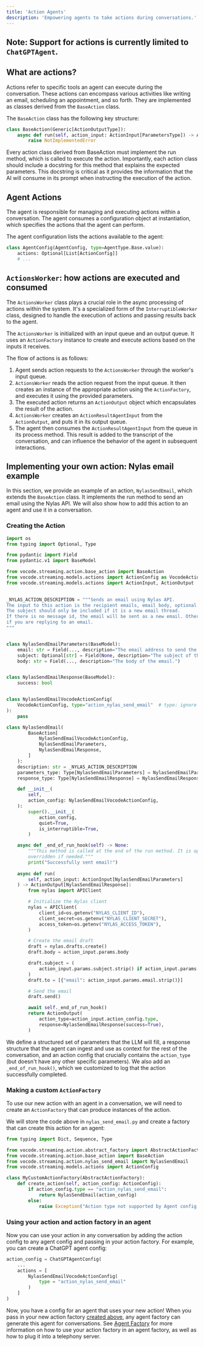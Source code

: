 ```yaml
---
title: 'Action Agents'
description: 'Empowering agents to take actions during conversations.'
---
```


## Note: Support for actions is currently limited to `ChatGPTAgent`.

## What are actions?

Actions refer to specific tools an agent can execute during the conversation. These actions can encompass various activities like writing an email,
scheduling an appointment, and so forth. They are implemented as classes derived from the `BaseAction` class.

The `BaseAction` class has the following key structure:

```python
class BaseAction(Generic[ActionOutputType]):
    async def run(self, action_input: ActionInput[ParametersType]) -> ActionOutput[ResponseType]:
        raise NotImplementedError
```

Every action class derived from BaseAction must implement the run method, which is called to execute the action.
Importantly, each action class should include a docstring for this method that explains the expected parameters.
This docstring is critical as it provides the information that the AI will consume in its prompt when instructing the execution of the action.

## Agent Actions

The agent is responsible for managing and executing actions within a conversation. The agent consumes a configuration object at instantiation,
which specifies the actions that the agent can perform.

The agent configuration lists the actions available to the agent:

```python
class AgentConfig(AgentConfig, type=AgentType.Base.value):
    actions: Optional[List[ActionConfig]]
    # ...
```

## `ActionsWorker`: how actions are executed and consumed

The `ActionsWorker` class plays a crucial role in the async processing of actions within the system. It's a specialized form of the `InterruptibleWorker` class,
designed to handle the execution of actions and passing results back to the agent.

The `ActionsWorker` is initialized with an input queue and an output queue. It uses an `ActionFactory` instance to create and execute actions based on the inputs it receives.

The flow of actions is as follows:

1. Agent sends action requests to the `ActionsWorker` through the worker's input queue.
2. `ActionsWorker` reads the action request from the input queue. It then creates an instance of the appropriate action using the `ActionFactory`, and executes it using the provided parameters.
3. The executed action returns an `ActionOutput` object which encapsulates the result of the action.
4. `ActionsWorker` creates an `ActionResultAgentInput` from the `ActionOutput`, and puts it in its output queue.
5. The agent then consumes the `ActionResultAgentInput` from the queue in its process method. This
   result is added to the transcript of the conversation, and can influence the behavior of the agent in subsequent interactions.

## Implementing your own action: Nylas email example

In this section, we provide an example of an action, `NylasSendEmail`, which extends the `BaseAction` class. It implements the run method to send an email using the Nylas API.
We will also show how to add this action to an agent and use it in a conversation.

### Creating the Action
```python
import os
from typing import Optional, Type

from pydantic import Field
from pydantic.v1 import BaseModel

from vocode.streaming.action.base_action import BaseAction
from vocode.streaming.models.actions import ActionConfig as VocodeActionConfig
from vocode.streaming.models.actions import ActionInput, ActionOutput

    
_NYLAS_ACTION_DESCRIPTION = """Sends an email using Nylas API.
The input to this action is the recipient emails, email body, optional subject.
The subject should only be included if it is a new email thread.
If there is no message id, the email will be sent as a new email. Otherwise, it will be sent as a reply to the given message. Make sure to include the previous message_id
if you are replying to an email.
"""


class NylasSendEmailParameters(BaseModel):
    email: str = Field(..., description="The email address to send the email to.")
    subject: Optional[str] = Field(None, description="The subject of the email.")
    body: str = Field(..., description="The body of the email.")


class NylasSendEmailResponse(BaseModel):
    success: bool


class NylasSendEmailVocodeActionConfig(
    VocodeActionConfig, type="action_nylas_send_email"  # type: ignore
):
    pass

class NylasSendEmail(
        BaseAction[
            NylasSendEmailVocodeActionConfig,
            NylasSendEmailParameters,
            NylasSendEmailResponse,
        ]
    ):
    description: str = _NYLAS_ACTION_DESCRIPTION
    parameters_type: Type[NylasSendEmailParameters] = NylasSendEmailParameters
    response_type: Type[NylasSendEmailResponse] = NylasSendEmailResponse

    def __init__(
        self,
        action_config: NylasSendEmailVocodeActionConfig,
    ):
        super().__init__(
            action_config,
            quiet=True,
            is_interruptible=True,
        )

    async def _end_of_run_hook(self) -> None:
        """This method is called at the end of the run method. It is optional but intended to be
        overridden if needed."""
        print("Successfully sent email!")
    
    async def run(
        self, action_input: ActionInput[NylasSendEmailParameters]
    ) -> ActionOutput[NylasSendEmailResponse]:
        from nylas import APIClient

        # Initialize the Nylas client
        nylas = APIClient(
            client_id=os.getenv("NYLAS_CLIENT_ID"),
            client_secret=os.getenv("NYLAS_CLIENT_SECRET"),
            access_token=os.getenv("NYLAS_ACCESS_TOKEN"),
        )

        # Create the email draft
        draft = nylas.drafts.create()
        draft.body = action_input.params.body

        draft.subject = (
            action_input.params.subject.strip() if action_input.params.subject else "Email from Vocode"
        )
        draft.to = [{"email": action_input.params.email.strip()}]

        # Send the email
        draft.send()

        await self._end_of_run_hook()
        return ActionOutput(
            action_type=action_input.action_config.type,
            response=NylasSendEmailResponse(success=True),
        )

```
We define a structured set of parameters that the LLM will fill, a response structure that the agent can ingest and use as context for the rest of the conversation, and an action
config that crucially contains the `action_type` (but doesn't have any other specific parameters). We also add an `_end_of_run_hook()`, which we customized to log that the action successfully completed.


### Making a custom `ActionFactory`
To use our new action with an agent in a conversation, we will need to create an `ActionFactory` that can produce instances of the action.


We will store the code above in `nylas_send_email.py` and create a factory that can create this action for an agent:

```python
from typing import Dict, Sequence, Type

from vocode.streaming.action.abstract_factory import AbstractActionFactory
from vocode.streaming.action.base_action import BaseAction
from vocode.streaming.action.nylas_send_email import NylasSendEmail
from vocode.streaming.models.actions import ActionConfig

class MyCustomActionFactory(AbstractActionFactory):
    def create_action(self, action_config: ActionConfig):
        if action_config.type == "action_nylas_send_email":
            return NylasSendEmail(action_config)
        else:
            raise Exception("Action type not supported by Agent config.")
```

### Using your action and action factory in an agent

Now you can use your action in any conversation by adding the action config to any agent config and passing in your action factory. For example, you can create a ChatGPT agent config:

```python
action_config = ChatGPTAgentConfig(
    ...
    actions = [
        NylasSendEmailVocodeActionConfig(
            type = "action_nylas_send_email"
        )
    ]
)
```

Now, you have a config for an agent that uses your new action! When you pass in your new action factory [created above](#making-a-custom-actionfactory), any agent factory can generate this agent for conversations.
See [Agent Factory](/open-source/agent-factory) for more information on how to use your action factory in an agent factory, as well as how to plug it into a telephony server.
